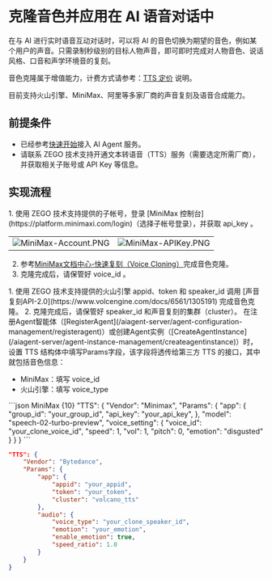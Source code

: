 # 克隆音色并应用在 AI 语音对话中

在与 AI 进行实时语音互动对话时，可以将 AI 的音色切换为期望的音色，例如某个用户的声音。只需录制秒级别的目标人物声音，即可即时完成对人物音色、说话风格、口音和声学环境音的复刻。

音色克隆属于增值能力，计费方式请参考：[TTS 定价](/aiagent-android/introduction/pricing#tts语音合成) 说明。

<Note title="注意">目前支持火山引擎、MiniMax、阿里等多家厂商的声音复刻及语音合成能力。</Note>

## 前提条件

- 已经参考[快速开始](./../Quick%20start.mdx)接入 AI Agent 服务。
- 请联系 ZEGO 技术支持开通文本转语音（TTS）服务（需要选定所需厂商），并获取相关子账号或 API Key 等信息。

## 实现流程

<Steps>
<Step title="按各厂商指引克隆音色">
<Tabs>
<Tab title="MiniMax">
1. 使用 ZEGO 技术支持提供的子帐号，登录 [MiniMax 控制台](https://platform.minimaxi.com/login)（选择子帐号登录），并获取 api_key 。

|                                                                                                                                                                                                   |                                                                                                                                                                                                  |
| ------------------------------------------------------------------------------------------------------------------------------------------------------------------------------------------------- | ------------------------------------------------------------------------------------------------------------------------------------------------------------------------------------------------ |
| <Frame width="auto" height="256" caption=""><img src="https://media-resource.spreading.io/docuo/workspace564/27e54a759d23575969552654cb45bf89/1d02312c2c.PNG" alt="MiniMax-Account.PNG"/></Frame> | <Frame width="auto" height="256" caption=""><img src="https://media-resource.spreading.io/docuo/workspace564/27e54a759d23575969552654cb45bf89/a57770ff04.PNG" alt="MiniMax-APIKey.PNG"/></Frame> |

2. 参考[MiniMax文档中心-快速复刻（Voice Cloning）](https://platform.minimaxi.com/document/Voice%20Cloning?key=66719032a427f0c8a570165b#GuPbbFheke90twNM9xfS1Akp)完成音色克隆。
3. 克隆完成后，请保管好 voice_id 。
</Tab>
<Tab title="火山引擎">
1. 使用 ZEGO 技术支持提供的火山引擎 appid、token 和 speaker_id 调用 [声音复刻API-2.0](https://www.volcengine.com/docs/6561/1305191) 完成音色克隆。
2. 克隆完成后，请保管好 speaker_id 和声音复刻的集群（cluster）。
</Tab>
</Tabs>
</Step>
<Step title="在语音对话中使用克隆的音色">
在注册Agent智能体（[RegisterAgent](/aiagent-server/agent-configuration-management/registeragent)）或创建Agent实例（[CreateAgentInstance](/aiagent-server/agent-instance-management/createagentinstance)）时，设置 TTS 结构体中填写Params字段，该字段将透传给第三方 TTS 的接口，其中就包括音色信息：

- MiniMax：填写 voice_id
- 火山引擎：填写 voice_type

<CodeGroup>
```json MiniMax {10}
"TTS": {
    "Vendor": "Minimax",
    "Params": {
        "app": {
            "group_id": "your_group_id",
            "api_key":  "your_api_key",
        },
        "model": "speech-02-turbo-preview",
        "voice_setting": {
            "voice_id": "your_clone_voice_id",
            "speed": 1,
            "vol": 1,
            "pitch": 0,
            "emotion": "disgusted"
        }
    }
}
```

```json 火山引擎 {10}
"TTS": {
    "Vendor": "Bytedance",
    "Params": {
        "app": {
            "appid": "your_appid",
            "token": "your_token",
            "cluster": "volcano_tts"
        },
        "audio": {
            "voice_type": "your_clone_speaker_id",
            "emotion": "your_emotion",
            "enable_emotion": true,
            "speed_ratio": 1.0
        }
    }
}
```
</CodeGroup>
</Step>
</Steps>